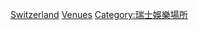 {{Commonscat|Sports venues in Switzerland}}

[[Category:歐洲各國體育場地|Switzerland]]
[[Category:瑞士體育|Venues]]
[[Category:瑞士娛樂場所|Category:瑞士娛樂場所]]